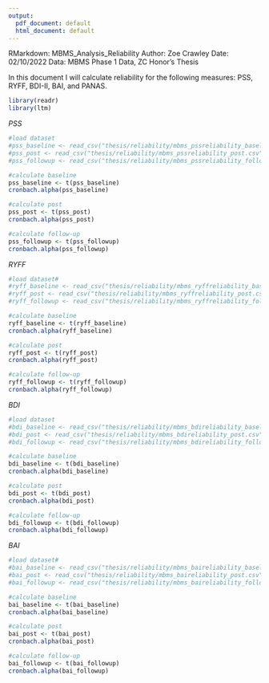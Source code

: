 ```yaml
---
output:
  pdf_document: default
  html_document: default
---
```

RMarkdown: MBMS_Analysis_Reliability
Author: Zoe Crawley
Date: 02/10/2022
Data: MBMS Phase 1 Data, ZC Honor's Thesis

In this document I will calculate reliability for the following measures: PSS, RYFF, BDI-II, BAI, and PANAS.

```r
library(readr)
library(ltm)
```

*PSS*
```r
#load dataset
#pss_baseline <- read_csv("thesis/reliability/mbms_pssreliability_baseline.csv")
#pss_post <- read_csv("thesis/reliability/mbms_pssreliability_post.csv")
#pss_followup <- read_csv("thesis/reliability/mbms_pssreliability_followup.csv")
```


```r
#calculate baseline
pss_baseline <- t(pss_baseline)
cronbach.alpha(pss_baseline)

#calculate post
pss_post <- t(pss_post)
cronbach.alpha(pss_post)

#calculate follow-up
pss_followup <- t(pss_followup)
cronbach.alpha(pss_followup)

```

*RYFF*
```r
#load dataset#
#ryff_baseline <- read_csv("thesis/reliability/mbms_ryffreliability_baseline.csv")
#ryff_post <- read_csv("thesis/reliability/mbms_ryffreliability_post.csv")
#ryff_followup <- read_csv("thesis/reliability/mbms_ryffreliability_followup.csv")
```

```r
#calculate baseline
ryff_baseline <- t(ryff_baseline)
cronbach.alpha(ryff_baseline)

#calculate post
ryff_post <- t(ryff_post)
cronbach.alpha(ryff_post)

#calculate follow-up
ryff_followup <- t(ryff_followup)
cronbach.alpha(ryff_followup)

```
*BDI*
```r
#load dataset 
#bdi_baseline <- read_csv("thesis/reliability/mbms_bdireliability_baseline.csv")
#bdi_post <- read_csv("thesis/reliability/mbms_bdireliability_post.csv")
#bdi_followup <- read_csv("thesis/reliability/mbms_bdireliability_followup.csv")
```

```r
#calculate baseline
bdi_baseline <- t(bdi_baseline)
cronbach.alpha(bdi_baseline)

#calculate post
bdi_post <- t(bdi_post)
cronbach.alpha(bdi_post)

#calculate follow-up
bdi_followup <- t(bdi_followup)
cronbach.alpha(bdi_followup)

```

*BAI*
```r
#load dataset#
#bai_baseline <- read_csv("thesis/reliability/mbms_baireliability_baseline.csv")
#bai_post <- read_csv("thesis/reliability/mbms_baireliability_post.csv")
#bai_followup <- read_csv("thesis/reliability/mbms_baireliability_followup.csv")
```

```r
#calculate baseline
bai_baseline <- t(bai_baseline)
cronbach.alpha(bai_baseline)

#calculate post
bai_post <- t(bai_post)
cronbach.alpha(bai_post)

#calculate follow-up
bai_followup <- t(bai_followup)
cronbach.alpha(bai_followup)

```
